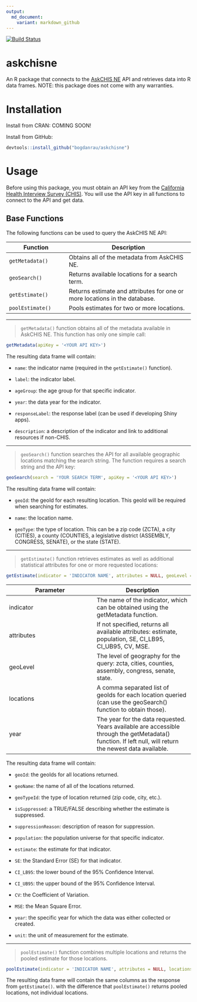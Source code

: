 ```yaml
---
output:
  md_document:
    variant: markdown_github
---
```

[![Build Status](https://travis-ci.org/bogdanrau/askchisne.svg?branch=master)](https://travis-ci.org/bogdanrau/askchisne)

askchisne
=========

An R package that connects to the [AskCHIS NE](http://askchisne.ucla.edu) API and retrieves data into R data frames.
NOTE: this package does not come with any warranties.

Installation
============
Install from CRAN: COMING SOON!

Install from GitHub:
```r
devtools::install_github("bogdanrau/askchisne")
```

Usage
=====
Before using this package, you must obtain an API key from the [California Health Interview Survey (CHIS)](http://chis.ucla.edu).
You will use the API key in all functions to connect to the API and get data.

Base Functions
--------------
The following functions can be used to query the AskCHIS NE API:

Function                  | Description
--------------------------|-----------------------------------------------------
`getMetadata()`           | Obtains all of the metadata from AskCHIS NE.
`geoSearch()`             | Returns available locations for a search term.
`getEstimate()`           | Returns estimate and attributes for one or more locations in the database.
`poolEstimate()`          | Pools estimates for two or more locations.

***

> `getMetadata()` function obtains all of the metadata available in AskCHIS NE. This function has only
one simple call:
```r
getMetadata(apiKey = '<YOUR API KEY>')
```

The resulting data frame will contain:

* `name`: the indicator name (required in the `getEstimate()` function).

* `label`: the indicator label.

* `ageGroup`: the age group for that specific indicator.

* `year`: the data year for the indicator.

* `responseLabel`: the response label (can be used if developing Shiny apps).

* `description`: a description of the indicator and link to additional resources if non-CHIS.

***

> `geoSearch()` function searches the API for all available geographic locations matching the search string.
The function requires a search string and the API key:
```r
geoSearch(search = 'YOUR SEARCH TERM', apiKey = '<YOUR API KEY>')
```

The resulting data frame will contain:

* `geoId`: the geoId for each resulting location. This geoId will be required when searching for estimates.

* `name`: the location name.

* `geoType`: the type of location. This can be a zip code (ZCTA), a city (CITIES), a county (COUNTIES,
a legislative district (ASSEMBLY, CONGRESS, SENATE), or the state (STATE).

***

> `getEstimate()` function retrieves estimates as well as additional statistical attributes for one or more
requested locations:
```R
getEstimate(indicator = 'INDICATOR NAME', attributes = NULL, geoLevel = NULL, locations = NULL, year = NULL, apiKey = '<YOUR API KEY>')
```

Parameter         | Description
------------------|--------------------
indicator         | The name of the indicator, which can be obtained using the getMetadata function.
attributes        | If not specified, returns all available attributes: estimate, population, SE, CI_LB95, CI_UB95, CV, MSE.
geoLevel          | The level of geography for the query: zcta, cities, counties, assembly, congress, senate, state.
locations         | A comma separated list of geoIds for each location queried (can use the geoSearch() function to obtain those).
year              | The year for the data requested. Years available are accessible through the getMetadata() function. If left null, will return the newest data available.

The resulting data frame will contain:

* `geoId`: the geoIds for all locations returned.

* `geoName`: the name of all of the locations returned.

* `geoTypeId`: the type of location returned (zip code, city, etc.).

* `isSuppressed`: a TRUE/FALSE describing whether the estimate is suppressed.

* `suppressionReason`: description of reason for suppression.

* `population`: the population universe for that specific indicator.

* `estimate`: the estimate for that indicator.

* `SE`: the Standard Error (SE) for that indicator.

* `CI_LB95`: the lower bound of the 95% Confidence Interval.

* `CI_UB95`: the upper bound of the 95% Confidence Interval.

* `CV`: the Coefficient of Variation.

* `MSE`: the Mean Square Error.

* `year`: the specific year for which the data was either collected or created.

* `unit`: the unit of measurement for the estimate.

***

> `poolEstimate()` function combines multiple locations and returns the pooled estimate for those locations.
```r
poolEstimate(indicator = 'INDICATOR NAME', attributes = NULL, locations = 'LIST OF LOCATION geoIds', year = NULL, apyKey = '<YOUR API KEY>')
```

The resulting data frame will contain the same columns as the response from `getEstimate()`. with the difference that `poolEstimate()` returns pooled locations, not individual locations.